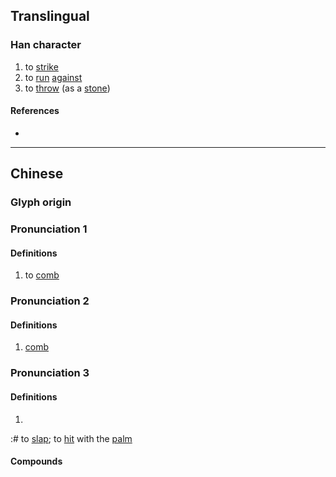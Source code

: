 {{character info}}
==Translingual==

===Han character===
{{Han char|rn=64|rad=手|as=04|sn=7|four=57082|canj=QNO|ids=⿰扌欠}}

# to [[strike]]
# to [[run]] [[against]]
# to [[throw]] (as a [[stone]])

====References====
* {{Han ref|kx=0419.140|dkj=11847|dj=0766.060|hdz=31842.010|uh=627B|ud=25211|bh=CAEE|bd=51950}}

----

==Chinese==
{{zh-forms}}

===Glyph origin===
{{Han etym}}

===Pronunciation 1===
{{zh-pron
|m=zhì
|c=zi3,zit3
|cat=
}}
====Definitions====
{{zh-hanzi}}
# to [[comb]]

===Pronunciation 2===
{{zh-pron
|m=zhì
|c=zat1
|cat=
}}

====Definitions====
{{zh-hanzi}}
# [[comb]]

===Pronunciation 3===
{{zh-pron
|m=kǎn
|c=kam2
|oc=y
|cat=
}}

====Definitions====
{{zh-hanzi}}
# {{zh-alt form|扻|to [[hit]]}}
:# {{lb|zh|Cantonese}} to [[slap]]; to [[hit]] with the [[palm]]

====Compounds====
{{zh-der|扻綿胎}}